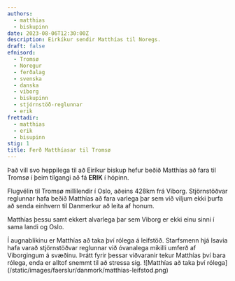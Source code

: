 ```yaml
---
authors:
  - matthias
  - biskupinn
date: 2023-08-06T12:30:00Z
description: Eirkíkur sendir Matthías til Noregs.
draft: false
efnisord:
  - Tromsø
  - Noregur
  - ferðalag
  - svenska
  - danska
  - viborg
  - biskupinn
  - stjórnstöð-reglunnar
  - erik
frettadir:
  - matthias
  - erik
  - bisupinn
stig: 1
title: Ferð Matthíasar til Tromsø
---
```


Það vill svo heppilega til að Eiríkur biskup
hefur beðið Matthías að fara til Tromsø í þeim
tilgangi að fá **ERIK** í hópinn.

Flugvélin til Tromsø millilendir í Oslo, aðeins 428km frá Viborg.
Stjörnstöðvar reglunnar hafa beðið Matthías að fara varlega þar sem
við viljum ekki þurfa að senda einhvern til Danmerkur að leita af honum.

Matthías þessu samt ekkert alvarlega þar sem Viborg
er ekki einu sinni í sama landi og Oslo.

<Grid>
  <GridItem>
    Í augnablikinu er Matthías að taka því rólega á leifstöð. Starfsmenn hjá
    Isavia hafa varað stjörnstöðvar reglunnar við óvanalega mikilli umferð af
    Viborgingum á svæðinu. Þrátt fyrir þessar viðvaranir tekur Matthías því bara
    rólega, enda er alltof snemmt til að stressa sig.
  </GridItem>
  <GridItem>
    ![Matthías að taka því
    rólega](/static/images/faerslur/danmork/matthias-leifstod.png)
  </GridItem>
</Grid>
